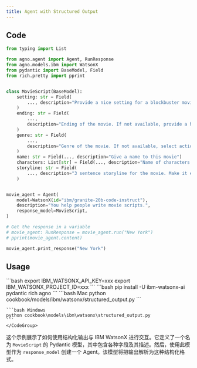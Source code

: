 ```yaml
---
title: Agent with Structured Output
---
```


## Code

```python cookbook/models/ibm/watsonx/structured_output.py
from typing import List

from agno.agent import Agent, RunResponse
from agno.models.ibm import WatsonX
from pydantic import BaseModel, Field
from rich.pretty import pprint


class MovieScript(BaseModel):
    setting: str = Field(
        ..., description="Provide a nice setting for a blockbuster movie."
    )
    ending: str = Field(
        ...,
        description="Ending of the movie. If not available, provide a happy ending.",
    )
    genre: str = Field(
        ...,
        description="Genre of the movie. If not available, select action, thriller or romantic comedy.",
    )
    name: str = Field(..., description="Give a name to this movie")
    characters: List[str] = Field(..., description="Name of characters for this movie.")
    storyline: str = Field(
        ..., description="3 sentence storyline for the movie. Make it exciting!"
    )


movie_agent = Agent(
    model=WatsonX(id="ibm/granite-20b-code-instruct"),
    description="You help people write movie scripts.",
    response_model=MovieScript,
)

# Get the response in a variable
# movie_agent: RunResponse = movie_agent.run("New York")
# pprint(movie_agent.content)

movie_agent.print_response("New York")
```

## Usage

<Steps>
  <Snippet file="create-venv-step.mdx" />

  <Step title="Set your API key">
    ```bash
    export IBM_WATSONX_API_KEY=xxx
    export IBM_WATSONX_PROJECT_ID=xxx
    ```
  </Step>

  <Step title="Install libraries">
    ```bash
    pip install -U ibm-watsonx-ai pydantic rich agno
    ```
  </Step>

  <Step title="Run Agent">
    <CodeGroup>
    ```bash Mac
    python cookbook/models/ibm/watsonx/structured_output.py
    ```

    ```bash Windows
    python cookbook\models\ibm\watsonx\structured_output.py
    ```
    </CodeGroup>
  </Step>
</Steps>

这个示例展示了如何使用结构化输出与 IBM WatsonX 进行交互。它定义了一个名为 `MovieScript` 的 Pydantic 模型，其中包含各种字段及其描述。然后，使用此模型作为 `response_model` 创建一个 Agent。该模型将把输出解析为这种结构化格式。